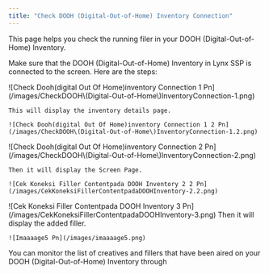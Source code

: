 ```yaml
---
title: "Check DOOH (Digital-Out-of-Home) Inventory Connection"
---
```


This page helps you check the running filer in your DOOH (Digital-Out-of-Home) Inventory.

Make sure that the DOOH (Digital-Out-of-Home) Inventory in Lynx SSP is connected to the screen. Here are the steps:

<Steps>
  <Step title="Click the “Action” Button & Click “Edit”">
    ![Check Dooh(digital Out Of Home)inventory Connection 1 Pn](/images/CheckDOOH\(Digital-Out-of-Home\)InventoryConnection-1.png)

    This will display the inventory details page.

    ![Check Dooh(digital Out Of Home)inventory Connection 1 2 Pn](/images/CheckDOOH\(Digital-Out-of-Home\)InventoryConnection-1.2.png)
  </Step>
  <Step title="Click the “Screen” Tab">
    ![Check Dooh(digital Out Of Home)inventory Connection 2 Pn](/images/CheckDOOH\(Digital-Out-of-Home\)InventoryConnection-2.png)

    Then it will display the Screen Page.

    ![Cek Koneksi Filler Contentpada DOOH Inventory 2 2 Pn](/images/CekKoneksiFillerContentpadaDOOHInventory-2.2.png)
  </Step>
  <Step title="Click “Copy URL”">
    ![Cek Koneksi Filler Contentpada DOOH Inventory 3 Pn](/images/CekKoneksiFillerContentpadaDOOHInventory-3.png)
  </Step>
  <Step title="Open the URL in a browser tab">
    Then it will display the added filler.

    ![Imaaaage5 Pn](/images/imaaaage5.png)
  </Step>
</Steps>

You can monitor the list of creatives and fillers that have been aired on your DOOH (Digital-Out-of-Home) Inventory through

<Card title="Playlist & Playlog ↗" href="/guideline/screen-connection/html/playlist-playlog">
  
</Card>